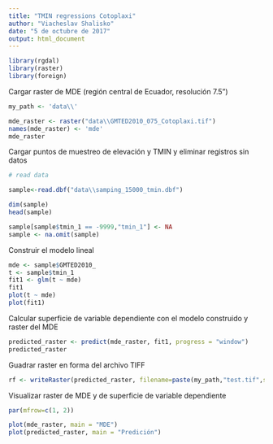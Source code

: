 ```yaml
---
title: "TMIN regressions Cotoplaxi"
author: "Viacheslav Shalisko"
date: "5 de octubre de 2017"
output: html_document
---
```


```r
library(rgdal)
library(raster)
library(foreign)
```

Cargar raster de MDE (región central de Ecuador, resolución 7.5")

```r
my_path <- 'data\\'

mde_raster <- raster("data\\GMTED2010_075_Cotoplaxi.tif")
names(mde_raster) <- 'mde'
mde_raster
```

Cargar puntos de muestreo de elevación y TMIN y eliminar registros sin datos

```r
# read data

sample<-read.dbf("data\\samping_15000_tmin.dbf")

dim(sample)
head(sample)

sample[sample$tmin_1 == -9999,"tmin_1"] <- NA
sample <- na.omit(sample)

```

Construir el modelo lineal

```r
mde <- sample$GMTED2010_
t <- sample$tmin_1
fit1 <- glm(t ~ mde)
fit1
plot(t ~ mde)
plot(fit1)
```

Calcular superficie de variable dependiente con el modelo construido y raster del MDE

```r
predicted_raster <- predict(mde_raster, fit1, progress = "window")
predicted_raster
```

Guadrar raster en forma del archivo TIFF

```r
rf <- writeRaster(predicted_raster, filename=paste(my_path,"test.tif",sep=""), format="GTiff", overwrite=TRUE)
```

Visualizar raster de MDE y de superficie de variable dependiente

```r
par(mfrow=c(1, 2))

plot(mde_raster, main = "MDE")
plot(predicted_raster, main = "Predición")
```
